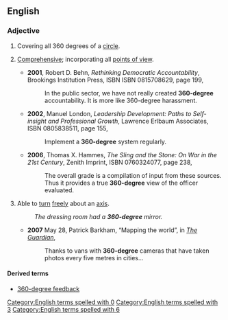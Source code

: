 ==English==

===Adjective===
{{en-adj|-|head=[[360]]-[[degree]]}}

# Covering all 360 degrees of a [[circle]].
# {{label|en|by extension}} [[comprehensive|Comprehensive]]; incorporating all [[point of view|points of view]].
#* '''2001''', Robert D. Behn, ''Rethinking Democratic Accountability'', Brookings Institution Press, ISBN ISBN 0815708629, page 199,
#*: In the public sector, we have not really created '''360-degree''' accountability. It is more like 360-degree harassment.
#* '''2002''', Manuel London, ''Leadership Development: Paths to Self-insight and Professional Growth'', Lawrence Erlbaum Associates, ISBN 0805838511, page 155,
#*: Implement a '''360-degree''' system regularly.
#* '''2006''', Thomas X. Hammes, ''The Sling and the Stone: On War in the 21st Century'', Zenith Imprint, ISBN 0760324077, page 238,
#*: The overall grade is a compilation of input from these sources. Thus it provides a true '''360-degree''' view of the officer evaluated.
# Able to [[turn]] [[freely]] about an [[axis]].
#: ''The dressing room had a '''360-degree''' mirror.''
#* '''2007''' May 28, Patrick Barkham, “Mapping the world”, in ''[[w:The Guardian|The Guardian]]'',
#*: Thanks to vans with '''360-degree''' cameras that have taken photos every five metres in cities...

====Derived terms====
* [[360-degree feedback]]
[[Category:English terms spelled with 0]]

[[Category:English terms spelled with 3]]

[[Category:English terms spelled with 6]]